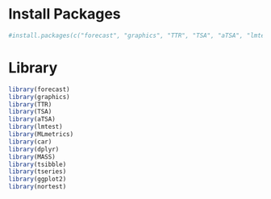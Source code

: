# Install Packages
```r
#install.packages(c("forecast", "graphics", "TTR", "TSA", "aTSA", "lmtest", "MLmetrics", "car", "dplyr", "MASS", "tsibble", "tseries", "ggplot2", "nortest" ))
```

# Library

```r
library(forecast)
library(graphics)
library(TTR)
library(TSA)
library(aTSA)
library(lmtest)
library(MLmetrics)
library(car)
library(dplyr)
library(MASS)
library(tsibble)
library(tseries)
library(ggplot2)
library(nortest)
```
